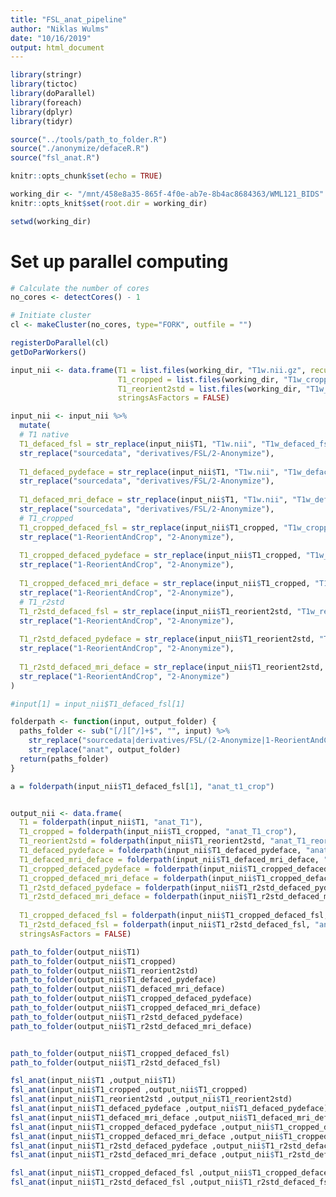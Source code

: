 ```yaml
---
title: "FSL_anat_pipeline"
author: "Niklas Wulms"
date: "10/16/2019"
output: html_document
---
```


```r
library(stringr)
library(tictoc)
library(doParallel)
library(foreach)
library(dplyr)
library(tidyr)

source("../tools/path_to_folder.R")
source("./anonymize/defaceR.R")
source("fsl_anat.R")

knitr::opts_chunk$set(echo = TRUE)

working_dir <- "/mnt/458e8a35-865f-4f0e-ab7e-8b4ac8684363/WML121_BIDS"
knitr::opts_knit$set(root.dir = working_dir)

setwd(working_dir)
```

# Set up parallel computing

```r

# Calculate the number of cores
no_cores <- detectCores() - 1

# Initiate cluster
cl <- makeCluster(no_cores, type="FORK", outfile = "")

registerDoParallel(cl)
getDoParWorkers()
```



```r
input_nii <- data.frame(T1 = list.files(working_dir, "T1w.nii.gz", recursive = TRUE, full.names = FALSE), 
                        T1_cropped = list.files(working_dir, "T1w_cropped.nii.gz", recursive = TRUE, full.names = FALSE),
                        T1_reorient2std = list.files(working_dir, "T1w_reorient2std.nii.gz", recursive = TRUE, full.names = FALSE),
                        stringsAsFactors = FALSE) 

input_nii <- input_nii %>%
  mutate(
  # T1 native
  T1_defaced_fsl = str_replace(input_nii$T1, "T1w.nii", "T1w_defaced_fsl.nii")  %>%
  str_replace("sourcedata", "derivatives/FSL/2-Anonymize"),
  
  T1_defaced_pydeface = str_replace(input_nii$T1, "T1w.nii", "T1w_defaced_pydeface.nii") %>%
  str_replace("sourcedata", "derivatives/FSL/2-Anonymize"),
  
  T1_defaced_mri_deface = str_replace(input_nii$T1, "T1w.nii", "T1w_defaced_mri_deface.nii") %>%
  str_replace("sourcedata", "derivatives/FSL/2-Anonymize"),
  # T1_cropped
  T1_cropped_defaced_fsl = str_replace(input_nii$T1_cropped, "T1w_cropped.nii", "T1w_cropped_defaced_fsl.nii") %>%
  str_replace("1-ReorientAndCrop", "2-Anonymize"),
  
  T1_cropped_defaced_pydeface = str_replace(input_nii$T1_cropped, "T1w_cropped.nii", "T1w_cropped_defaced_pydeface.nii") %>%
  str_replace("1-ReorientAndCrop", "2-Anonymize"),
  
  T1_cropped_defaced_mri_deface = str_replace(input_nii$T1_cropped, "T1w_cropped.nii", "T1w_cropped_defaced_mri_deface.nii") %>%
  str_replace("1-ReorientAndCrop", "2-Anonymize"),
  # T1_r2std
  T1_r2std_defaced_fsl = str_replace(input_nii$T1_reorient2std, "T1w_reorient2std.nii", "T1w_reorient2std_defaced_fsl.nii") %>%
  str_replace("1-ReorientAndCrop", "2-Anonymize"),
    
  T1_r2std_defaced_pydeface = str_replace(input_nii$T1_reorient2std, "T1w_reorient2std.nii", "T1w_reorient2std_defaced_pydeface.nii") %>%
  str_replace("1-ReorientAndCrop", "2-Anonymize"), 
  
  T1_r2std_defaced_mri_deface = str_replace(input_nii$T1_reorient2std, "T1w_reorient2std.nii", "T1w_reorient2std_defaced_mri_deface.nii") %>%
  str_replace("1-ReorientAndCrop", "2-Anonymize")
)
```


```r

#input[1] = input_nii$T1_defaced_fsl[1]

folderpath <- function(input, output_folder) {
  paths_folder <- sub("[/][^/]+$", "", input) %>%
    str_replace("sourcedata|derivatives/FSL/(2-Anonymize|1-ReorientAndCrop)", "derivatives/FSL/3-FSL_pipeline/anat") %>%
    str_replace("anat", output_folder)
  return(paths_folder)
}

a = folderpath(input_nii$T1_defaced_fsl[1], "anat_t1_crop")


output_nii <- data.frame(
  T1 = folderpath(input_nii$T1, "anat_T1"),
  T1_cropped = folderpath(input_nii$T1_cropped, "anat_T1_crop"),
  T1_reorient2std = folderpath(input_nii$T1_reorient2std, "anat_T1_reorient2std"),
  T1_defaced_pydeface = folderpath(input_nii$T1_defaced_pydeface, "anat_T1_defaced_pydeface"),
  T1_defaced_mri_deface = folderpath(input_nii$T1_defaced_mri_deface, "anat_T1_defaced_mri_deface"),
  T1_cropped_defaced_pydeface = folderpath(input_nii$T1_cropped_defaced_pydeface, "anat_T1_cropped_defaced_pydeface"),
  T1_cropped_defaced_mri_deface = folderpath(input_nii$T1_cropped_defaced_mri_deface, "anat_T1_cropped_defaced_mri_deface"),
  T1_r2std_defaced_pydeface = folderpath(input_nii$T1_r2std_defaced_pydeface, "anat_T1_r2std_defaced_pydeface"),
  T1_r2std_defaced_mri_deface = folderpath(input_nii$T1_r2std_defaced_mri_deface, "anat_T1_r2std_defaced_mri_deface"),
  
  T1_cropped_defaced_fsl = folderpath(input_nii$T1_cropped_defaced_fsl, "anat_T1_cropped_defaced_fsl"),
  T1_r2std_defaced_fsl = folderpath(input_nii$T1_r2std_defaced_fsl, "anat_T1_r2std_defaced_fsl"),
  stringsAsFactors = FALSE)

path_to_folder(output_nii$T1)
path_to_folder(output_nii$T1_cropped)
path_to_folder(output_nii$T1_reorient2std)
path_to_folder(output_nii$T1_defaced_pydeface)
path_to_folder(output_nii$T1_defaced_mri_deface)
path_to_folder(output_nii$T1_cropped_defaced_pydeface)
path_to_folder(output_nii$T1_cropped_defaced_mri_deface)
path_to_folder(output_nii$T1_r2std_defaced_pydeface)
path_to_folder(output_nii$T1_r2std_defaced_mri_deface)


path_to_folder(output_nii$T1_cropped_defaced_fsl)
path_to_folder(output_nii$T1_r2std_defaced_fsl)
```

```r


fsl_anat(input_nii$T1 ,output_nii$T1)
fsl_anat(input_nii$T1_cropped ,output_nii$T1_cropped)
fsl_anat(input_nii$T1_reorient2std ,output_nii$T1_reorient2std)
fsl_anat(input_nii$T1_defaced_pydeface ,output_nii$T1_defaced_pydeface)
fsl_anat(input_nii$T1_defaced_mri_deface ,output_nii$T1_defaced_mri_deface)
fsl_anat(input_nii$T1_cropped_defaced_pydeface ,output_nii$T1_cropped_defaced_pydeface)
fsl_anat(input_nii$T1_cropped_defaced_mri_deface ,output_nii$T1_cropped_defaced_mri_deface)
fsl_anat(input_nii$T1_r2std_defaced_pydeface ,output_nii$T1_r2std_defaced_pydeface)
fsl_anat(input_nii$T1_r2std_defaced_mri_deface ,output_nii$T1_r2std_defaced_mri_deface)

fsl_anat(input_nii$T1_cropped_defaced_fsl ,output_nii$T1_cropped_defaced_fsl)
fsl_anat(input_nii$T1_r2std_defaced_fsl ,output_nii$T1_r2std_defaced_fsl)
```

